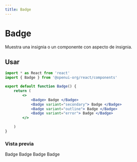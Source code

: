 ```yaml
---
title: Badge
---
```



# Badge

Muestra una insignia o un componente con aspecto de insignia.

## Usar

```jsx
import * as React from 'react'
import { Badge } from '@openui-org/react/components'

export default function Badge() {
    return (
        <>
            <Badge> Badge </Badge>
            <Badge variant="secondary"> Badge </Badge>
            <Badge variant="outline"> Badge </Badge>
            <Badge variant="error"> Badge </Badge>
        </>
        
    )
}
```

### Vista previa

<div className='mt-2 ring-offset-background focus-visible:outline-none focus-visible:ring-2 focus-visible:ring-ring focus-visible:ring-offset-2 relative rounded-md border'>
    <div className='theme-zinc w-full'>
         <div className='preview flex min-h-[350px] w-full justify-center p-20 items-center'>
            <div className="w-full flex items-center justify-center gap-4">
                <Badge> Badge </Badge>
                <Badge variant="secondary"> Badge </Badge>
                <Badge variant="outline"> Badge </Badge>
                <Badge variant="error"> Badge </Badge>
            </div>
         </div>
    </div>
</div>

